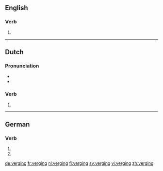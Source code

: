 ==English==

===Verb===
{{head|en|present participle}}

# {{present participle of|verge|lang=en|nocat=1}}

----

==Dutch==

===Pronunciation===
* {{audio|Nl-verging.ogg|Audio|lang=nl}}
* {{rhymes|ɪŋ|lang=nl}}

===Verb===
{{nl-verb-form}}

# {{nl-verb form of|n=sg|t=past|m=ind|vergaan}}

----

==German==

===Verb===
{{head|de|verb form}}

# {{de-verb form of|vergehen|1|s|v}}
# {{de-verb form of|vergehen|3|s|v}}

[[de:verging]]
[[fr:verging]]
[[nl:verging]]
[[fi:verging]]
[[sv:verging]]
[[vi:verging]]
[[zh:verging]]